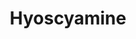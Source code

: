 ---
title: Hyoscyamine
aka:
  - levo-atropine
duration_chart_title: Smoked Duration of Hyoscyamine
duration_chart:
  total: 2–6 hours
  onset: 75s
  coming_up: 210s
  plateau: 20m
  coming_down: 45m
  after_effects: 4h
positive_effects: surreal experiences, hallucination
neutral_effects: altered sense of time, dizziness, dryness
negative_effects: delusion, nausea, loss of motor skills, anxiety, confusion, unpredictable or dangerous behaviour
image_location: /src/assets/Images/Hyoscyamine/Hyoscyamine (structural formula).png
dosage_table:
  title: Smoked Dosage of Hyoscyamine
  threshold: 0.05 mg
  light: 0.5 mg
  common: 1.5 mg
  strong: 2.5 mg
  heavy: 4+ mg
--- 